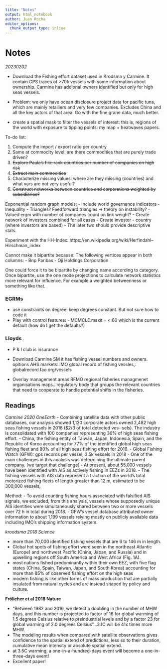 ```yaml
---
title: "Notes"
output: html_notebook
author: Juan Rocha
editor_options: 
  chunk_output_type: inline
---
```


# Notes

*20230202*

- Download the Fishing effort dataset used in Krodsma y Carmine. It contain GPS traces of >70k vessels with some information about ownership. Carmine has addional owners identified but only for high seas vessels.
- Problem: we only have ocean disclosure project data for pacific tuna, which are mainly retailiers and very few companies. Excludes China and all the key actors of that area. Go with the fine grane data, much better.

- create a spatial mask to filter the vessels of interest: this is, regions of the world with exposure to tipping points: my map + heatwaves papers.


To-do list:

1. Compute the import / export ratio per country
2. Same at commodity level: are there commodities that are purely trade driven?
3. ~~Explore Paula's file: rank countries per number of companies on high risk~~
4. ~~Extract main commodities~~
5. Characterize missing values: where are they missing (countries) and what vars are not very useful?
6. ~~Construct networks between countries and corporations weighted by subsidiaries?~~

Exponential random graph models:
- Include world governance indicators
- Inequality
- Triangles? Feedforward triangles -> theory on instability?
- Valued ergm with number of companes count on link weight?
- Create network of investors combined for all cases
- Create investor - country (where investors are based)
- The later two should provide descriptive stats.

Experiment with the HH-Index: https://en.wikipedia.org/wiki/Herfindahl–Hirschman_index

Cannot make it bipartite because:
The following vertices appear in both columns:
	- Bnp Paribas
	- Oji Holdings Corporation

One could force it to be bipartite by changing name according to category. Once bipartite, use the one mode projections to calculate network statistics more relevant for influence. For example a weighted betweenness or something like that. 

### EGRMs

- use constraints on degree: keep degrees constant. But not sure how to code it
- Play with control features:
        - MCMCLE.maxit = < 60 which is the current default (how do I get the defaults?)
        
        
        
### Lloyds

- P & I club is insurance
- Download Carmine SM it has fishing vessel numbers and owners.
opitions AHS markets: IMO global record of fishing vessles,. globalrecord.fao.org/vessels

- Overlay management areas RFMO regional fisheries managmenet organisations maps...regulatory body that groups the relevant countries that need to cooperate to handle potential shifts in the fisheries.



## Readings

*Carmine 2020 OneEarth*
- Combining satellite data with other public databases, our analysis showed 1,120 corporate actors owned 2,482 high seas fishing vessels in 2018 ($2/3 of total detected ves- sels). The industry is consolidated with 100 companies representing 36% of high seas fishing effort.
- China, the fishing entity of Taiwan, Japan, Indonesia, Spain, and the Republic of Korea accounting for 77% of the identified global high seas fishing fleet and 80% of all high seas fishing effort for 2016.
- Global Fishing Watch (GFW): gps records per vessel, 3.5k vessels in 2018
- One of the main challenges in this analysis was determining the ultimate parent company. [we target that challenge]
- At present, about 55,000 vessels have been identified with AIS as actively fishing in EEZs in 2018.
- The fishing vessels with AIS data represent a fraction of the world’s total motorized fishing fleets of length greater than 12 m, estimated to be 300,000 vessels,

Method:
-  To avoid counting fishing hours associated with falsified AIS signals, we excluded, from this analysis, vessels whose supposedly unique AIS identities were simultaneously shared between two or more vessels over 72 h in total during 2018.
- GFW’s vessel database attributed owner information to about 1,199 vessels relying mostly on publicly available data including IMO’s shipping information system.

*kroodsma 2018 Science*

- more than 70,000 identified fishing vessels that are 6 to 146 m in length. 
- Global hot spots of fishing effort were seen in the northeast Atlantic (Europe) and northwest Pacific (China, Japan, and Russia) and in upwelling regions off South America and West Africa (Fig. 1A).
- most nations fished predominantly within
their own EEZ, with five flag states (China, Spain, Taiwan, Japan, and South Korea) accounting for more than 85% of observed fishing effort on the high seas
- modern fishing is like other forms of mass production that are partially insulated from natural cycles and are instead shaped by policy and culture.

**Frölicher et al 2018 Nature**

- "Between 1982 and 2016, we detect a doubling in the number of MHW days, and this number is projected to factor of 16 for global warming of 1.5 degrees Celsius relative to preindustrial levels and by a factor 23 for global warming of 2.0 degrees Celsius"...3.1C will be 41x times more MHW.
- The modeling results when compared with satellite observations gives confidence to the spatial extend of predictions, less so to their duration, cumulative mean intensity or absolute spatial extend.
- at 3.5C warming, a one-in-a-hundred-days event will become a one-in-three-days event!
- Excellent paper!
